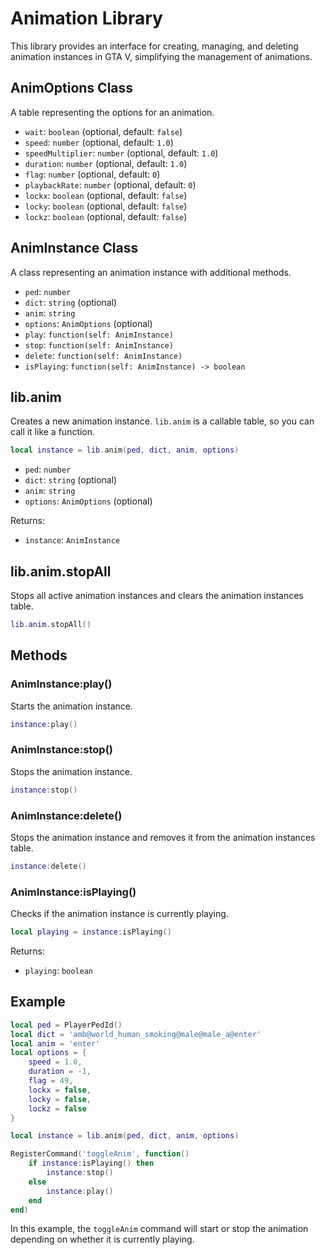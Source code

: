 # Animation Library

This library provides an interface for creating, managing, and deleting animation instances in GTA V, simplifying the management of animations.

## AnimOptions Class

A table representing the options for an animation.

- `wait`: `boolean` (optional, default: `false`)
- `speed`: `number` (optional, default: `1.0`)
- `speedMultiplier`: `number` (optional, default: `1.0`)
- `duration`: `number` (optional, default: `1.0`)
- `flag`: `number` (optional, default: `0`)
- `playbackRate`: `number` (optional, default: `0`)
- `lockx`: `boolean` (optional, default: `false`)
- `locky`: `boolean` (optional, default: `false`)
- `lockz`: `boolean` (optional, default: `false`)

## AnimInstance Class

A class representing an animation instance with additional methods.

- `ped`: `number`
- `dict`: `string` (optional)
- `anim`: `string`
- `options`: `AnimOptions` (optional)
- `play`: `function(self: AnimInstance)`
- `stop`: `function(self: AnimInstance)`
- `delete`: `function(self: AnimInstance)`
- `isPlaying`: `function(self: AnimInstance) -> boolean`

## lib.anim

Creates a new animation instance. `lib.anim` is a callable table, so you can call it like a function.

```lua
local instance = lib.anim(ped, dict, anim, options)
```

- `ped`: `number`
- `dict`: `string` (optional)
- `anim`: `string`
- `options`: `AnimOptions` (optional)

Returns:

- `instance`: `AnimInstance`

## lib.anim.stopAll

Stops all active animation instances and clears the animation instances table.

```lua
lib.anim.stopAll()
```

## Methods

### AnimInstance:play()

Starts the animation instance.

```lua
instance:play()
```

### AnimInstance:stop()

Stops the animation instance.

```lua
instance:stop()
```

### AnimInstance:delete()

Stops the animation instance and removes it from the animation instances table.

```lua
instance:delete()
```

### AnimInstance:isPlaying()

Checks if the animation instance is currently playing.

```lua
local playing = instance:isPlaying()
```

Returns:

- `playing`: `boolean`

## Example

```lua
local ped = PlayerPedId()
local dict = 'amb@world_human_smoking@male@male_a@enter'
local anim = 'enter'
local options = {
    speed = 1.0,
    duration = -1,
    flag = 49,
    lockx = false,
    locky = false,
    lockz = false
}

local instance = lib.anim(ped, dict, anim, options)

RegisterCommand('toggleAnim', function()
    if instance:isPlaying() then
        instance:stop()
    else
        instance:play()
    end
end)
```

In this example, the `toggleAnim` command will start or stop the animation depending on whether it is currently playing.
